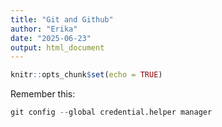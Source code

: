 ```yaml
---
title: "Git and Github"
author: "Erika"
date: "2025-06-23"
output: html_document
---
```


```r
knitr::opts_chunk$set(echo = TRUE)
```

Remember this:

```r
git config --global credential.helper manager
```


